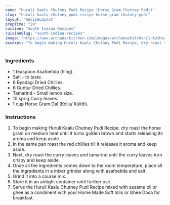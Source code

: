 ---
name: "Huruli Kaalu Chutney Pudi Recipe (Horse Gram Chutney Podi)"
slug: "huruli-kaalu-chutney-pudi-recipe-horse-gram-chutney-podi"
layout: 'RecipeLayout'
prepTime: "20"
cuisine: "South Indian Recipes"
cuisineSlug: "south-indian-recipes"
image: "https://www.archanaskitchen.com/images/archanaskitchen/1-Author/nithya.anantham/Huruli_Kaalu_Chutney_Pudi_Recipe_Horse_Gram_Chutney_Podi.jpg"
excerpt: "To begin making Huruli Kaalu Chutney Pudi Recipe, dry roast the horse gram on medium heat until it turns golden brown and starts releasing its aroma and keep aside"
---

### Ingredients

- 1 teaspoon Asafoetida (hing).
- Salt - to taste.
- 6 Byadagi Dried Chillies.
- 6 Guntur Dried Chillies.
- Tamarind - Small lemon size.
- 10 sprig Curry leaves.
- 1 cup Horse Gram Dal (Kollu/ Kulith).

### Instructions

1. To begin making Huruli Kaalu Chutney Pudi Recipe, dry roast the horse gram on medium heat until it turns golden brown and starts releasing its aroma and keep aside.
1. In the same pan roast the red chillies till it releases it aroma and keep aside.
1. Next, dry roast the curry leaves and tamarind until the curry leaves turn crispy and keep aside.
1. Once all the ingredients comes down to the room temperature, place all the ingredients in a mixer grinder along with asafoetida and salt.
1. Grind it into a course mix.
1. Store it in an airtight container until further use.
1. Serve the Huruli Kaalu Chutney Pudi Recipe mixed with sesame oil or ghee as a condiment with your Home Made Soft Idlis or Ghee Dosa for breakfast.
